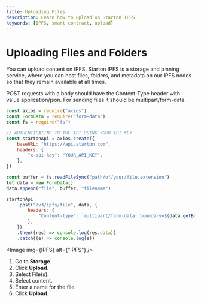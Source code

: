 ```yaml
---
title: Uploading Files 
description: Learn how to upload on Starton IPFS.
keywords: [IPFS, smart contract, upload]
---
```



# Uploading Files and Folders

You can upload content on IPFS. Starton IPFS is a storage and pinning service, where you can host files, folders, and metadata on our IPFS nodes so that they remain available at all times.

<Tabs>
<TabItem value="code" label="From Code">

POST requests with a body should have the Content-Type header with value application/json.
For sending files it should be multipart/form-data.

```jsx showLineNumbers
const axios = require("axios")
const FormData = require("form-data")
const fs = require("fs")

// AUTHENTICATING TO THE API USING YOUR API KEY
const startonApi = axios.create({
	baseURL: "https://api.starton.com",
	headers: {
		"x-api-key": "YOUR_API_KEY",
	},
})

const buffer = fs.readFileSync("path/of/your/file.extension")
let data = new FormData()
data.append("file", buffer, "filename")

startonApi
	.post("/v3/ipfs/file", data, {
		headers: {
			"Content-type": `multipart/form-data; boundary=${data.getBoundary()}`,
		},
	})
	.then((res) => console.log(res.data))
	.catch((e) => console.log(e))
```

</TabItem>
<TabItem value="dashboard" label="From Webapp">

<Image img={IPFS} alt={"IPFS"} />

1. Go to **Storage**.
1. Click **Upload**.
1. Select File(s).
1. Select content.
1. Enter a name for the file.
1. Click **Upload**.

</TabItem>
</Tabs>




